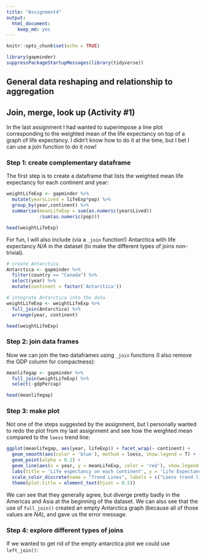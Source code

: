 ```yaml
---
title: "Assignment4"
output: 
  html_document: 
    keep_md: yes
---
```


```r
knitr::opts_chunk$set(echo = TRUE)
```

```r
library(gapminder)
suppressPackageStartupMessages(library(tidyverse))
```


## General data reshaping and relationship to aggregation


## Join, merge, look up (Activity #1)

In the last assignment I had wanted to superimpose a line plot corresponding to the weighted mean of the life expectancy on top of a graph of life expectancy. I didn't know how to do it at the time, but I bet I can use a join function to do it now!

### Step 1: create complementary dataframe

The first step is to create a dataframe that lists the weighted mean life expectancy for each continent and year:

```r
weightLifeExp <- gapminder %>%
  mutate(yearsLived = lifeExp*pop) %>% 
  group_by(year,continent) %>% 
  summarise(meanLifeExp = sum(as.numeric(yearsLived))
            /sum(as.numeric(pop)))

head(weightLifeExp)
```

For fun, I will also include (via a `_join` function!) Antarctica with life expectancy *N/A* in the dataset (to make the different types of joins non-trivial).

```r
# create Antarctica
Antarctica <- gapminder %>% 
  filter(country == "Canada") %>% 
  select(year) %>% 
  mutate(continent = factor('Antarctica'))

# integrate Antarctica into the data
weightLifeExp <- weightLifeExp %>% 
  full_join(Antarctica) %>% 
  arrange(year, continent)

head(weightLifeExp)
```



### Step 2: join data frames

Now we can join the two dataframes using `_join` functions (I also remove the GDP column for compactness):
```r
meanlifegap <- gapminder %>% 
  full_join(weightLifeExp) %>% 
  select(-gdpPercap)

head(meanlifegap)
```


### Step 3: make plot

Not one of the steps suggested by the assignment, but I personally wanted to redo the plot from my last assignment and see how the weighted mean compared to the `loess` trend line:

```r
ggplot(meanlifegap, aes(year, lifeExp)) + facet_wrap(~ continent) +
  geom_smooth(aes(color = 'blue'), method = loess, show.legend = T) +
  geom_point(alpha = 0.1) + 
  geom_line(aes(x = year, y = meanLifeExp, color = 'red'), show.legend = T) +
  labs(title = 'Life expectancy on each continent', y = 'Life Expectancy') +
  scale_color_discrete(name = "Trend Lines", labels = c("Loess trend line", "Weighted mean")) +
  theme(plot.title = element_text(hjust = 0.5))
```

We can see that they generally agree, but diverge pretty badly in the Americas and Asia at the beginning of the dataset. We can also see that the use of `full_join()` created an empty Antarctica graph (because all of those values are *NA*), and gave us the error message. 

### Step 4: explore different types of joins

If we wanted to get rid of the empty antarctica plot we could use `left_join()`: